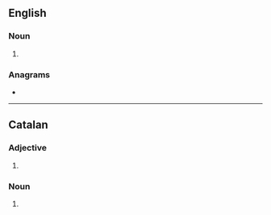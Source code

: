 {{also|Orbitals}}
==English==

===Noun===
{{head|en|noun form}}

# {{plural of|orbital|lang=en}}

===Anagrams===
* {{anagrams|en|a=abilorst|laborist|strobila|tar boils|tar-boils}}

----

==Catalan==

===Adjective===
{{head|ca|adjective form}}

# {{plural of|orbital|lang=ca}}

===Noun===
{{head|ca|noun form}}

# {{plural of|orbital|lang=ca}}